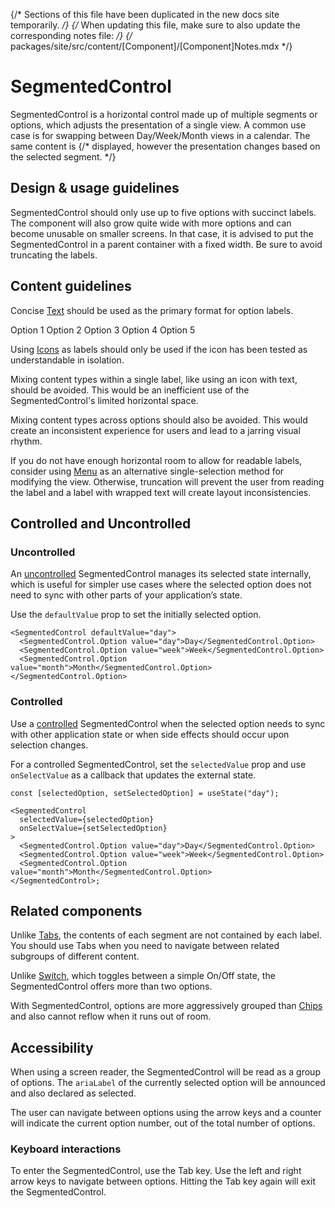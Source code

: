 
{/* Sections of this file have been duplicated in the new docs site temporarily. */}
{/* When updating this file, make sure to also update the corresponding notes file: */}
{/* packages/site/src/content/[Component]/[Component]Notes.mdx */}

<Meta
  title="Components/Selections/SegmentedControl"
  component={SegmentedControl}
/>

# SegmentedControl

SegmentedControl is a horizontal control made up of multiple segments or
options, which adjusts the presentation of a single view. A common use case is
for swapping between Day/Week/Month views in a calendar. The same content is
{/* displayed, however the presentation changes based on the selected segment. */}

## Design & usage guidelines

SegmentedControl should only use up to five options with succinct labels. The
component will also grow quite wide with more options and can become unusable on
smaller screens. In that case, it is advised to put the SegmentedControl in a
parent container with a fixed width. Be sure to avoid truncating the labels.

## Content guidelines

Concise [Text](../?path=/docs/components-text-and-typography-text--docs) should
be used as the primary format for option labels.

<Canvas>
  <SegmentedControl defaultOption="option1">
    <SegmentedControl.Option value="option1">Option 1</SegmentedControl.Option>
    <SegmentedControl.Option value="option2">Option 2</SegmentedControl.Option>
    <SegmentedControl.Option value="option3">Option 3</SegmentedControl.Option>
    <SegmentedControl.Option value="option4">Option 4</SegmentedControl.Option>
    <SegmentedControl.Option value="option5">Option 5</SegmentedControl.Option>
  </SegmentedControl>
</Canvas>

Using [Icons](../?path=/docs/components-images-and-icons-icon--docs) as labels
should only be used if the icon has been tested as understandable in isolation.

<Canvas>
  <SegmentedControl defaultOption="calendar">
    <SegmentedControl.Option value="calendar">
      <Icon name="calendar" />
    </SegmentedControl.Option>
    <SegmentedControl.Option value="phone">
      <Icon name="phone" />
    </SegmentedControl.Option>
    <SegmentedControl.Option value="availability">
      <Icon name="availability" />
    </SegmentedControl.Option>
  </SegmentedControl>
</Canvas>

Mixing content types within a single label, like using an icon with text, should
be avoided. This would be an inefficient use of the SegmentedControl's limited
horizontal space.

Mixing content types across options should also be avoided. This would create an
inconsistent experience for users and lead to a jarring visual rhythm.

If you do not have enough horizontal room to allow for readable labels, consider
using [Menu](/?path=/docs/components-navigation-menu--docs) as an alternative
single-selection method for modifying the view. Otherwise, truncation will
prevent the user from reading the label and a label with wrapped text will
create layout inconsistencies.

## Controlled and Uncontrolled

### Uncontrolled

An
[uncontrolled](..../?path=/story/components-selections-segmentedcontrol-web--uncontrolled)
SegmentedControl manages its selected state internally, which is useful for
simpler use cases where the selected option does not need to sync with other
parts of your application’s state.

Use the `defaultValue` prop to set the initially selected option.

```tsx
<SegmentedControl defaultValue="day">
  <SegmentedControl.Option value="day">Day</SegmentedControl.Option>
  <SegmentedControl.Option value="week">Week</SegmentedControl.Option>
  <SegmentedControl.Option value="month">Month</SegmentedControl.Option>
</SegmentedControl.Option>
```

### Controlled

Use a
[controlled](..../?path=/story/components-selections-segmentedcontrol-web--controlled)
SegmentedControl when the selected option needs to sync with other application
state or when side effects should occur upon selection changes.

For a controlled SegmentedControl, set the `selectedValue` prop and use
`onSelectValue` as a callback that updates the external state.

```tsx
const [selectedOption, setSelectedOption] = useState("day");

<SegmentedControl
  selectedValue={selectedOption}
  onSelectValue={setSelectedOption}
>
  <SegmentedControl.Option value="day">Day</SegmentedControl.Option>
  <SegmentedControl.Option value="week">Week</SegmentedControl.Option>
  <SegmentedControl.Option value="month">Month</SegmentedControl.Option>
</SegmentedControl>;
```

## Related components

Unlike [Tabs](../?path=/docs/components-navigation-tabs--docs), the contents of
each segment are not contained by each label. You should use Tabs when you need
to navigate between related subgroups of different content.

Unlike [Switch](../?path=/docs/components-selections-switch--docs), which
toggles between a simple On/Off state, the SegmentedControl offers more than two
options.

With SegmentedControl, options are more aggressively grouped than
[Chips](../?path=/docs/components-selections-chips--docs) and also cannot reflow
when it runs out of room.

## Accessibility

When using a screen reader, the SegmentedControl will be read as a group of
options. The `ariaLabel` of the currently selected option will be announced and
also declared as selected.

The user can navigate between options using the arrow keys and a counter will
indicate the current option number, out of the total number of options.

### Keyboard interactions

To enter the SegmentedControl, use the Tab key. Use the left and right arrow
keys to navigate between options. Hitting the Tab key again will exit the
SegmentedControl.
